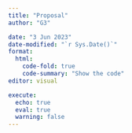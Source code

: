 ```yaml
---
title: "Proposal"
author: "G3"

date: "3 Jun 2023"
date-modified: "`r Sys.Date()`"
format:
  html:
    code-fold: true
    code-summary: "Show the code"
editor: visual

execute: 
  echo: true
  eval: true
  warning: false
---
```

